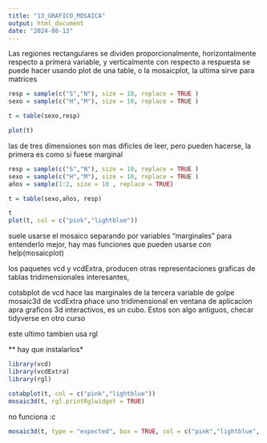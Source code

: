 ```yaml
---
title: "13_GRAFICO_MOSAICA"
output: html_document
date: "2024-08-13"
---
```

Las regiones rectangulares se dividen proporcionalmente,  horizontalmente respecto a primera variable, y verticalmente con respecto a respuesta
se puede hacer usando plot de una table, o la mosaicplot, la ultima sirve para matrices

```r
resp = sample(c("S","N"), size = 10, replace = TRUE )
sexo = sample(c("H","M"), size = 10, replace = TRUE )

t = table(sexo,resp)

plot(t)


```


las de tres dimensiones son mas dificles de leer, pero pueden hacerse, la primera es como si fuese marginal



```r
resp = sample(c("S","N"), size = 10, replace = TRUE )
sexo = sample(c("H","M"), size = 10, replace = TRUE )
años = sample(1:2, size = 10 , replace = TRUE)

t = table(sexo,años, resp)

t
plot(t, col = c("pink","lightblue"))


```

suele usarse el mosaico separando por variables "marginales" para entenderlo mejor, hay mas funciones que pueden usarse con
help(mosaicplot)

los paquetes vcd y vcdExtra, producen otras representaciones graficas de tablas tridimensionales interesantes,

cotabplot de vcd hace las marginales de la tercera variable de golpe
mosaic3d de vcdExtra phace uno tridimensional en ventana de aplicacion apra graficos 3d interactivos, es un cubo. Estos son algo antiguos, checar tidyverse en otro curso

este ultimo tambien usa rgl

** hay que instalarlos* 


```r
library(vcd)
library(vcdExtra)
library(rgl)

cotabplot(t, col = c("pink","lightblue"))
mosaic3d(t, rgl.printRglwidget = TRUE)


```

no funciona :c


```r
mosaic3d(t, type = "expected", box = TRUE, col = c("pink","lightblue", "blue"))

```




